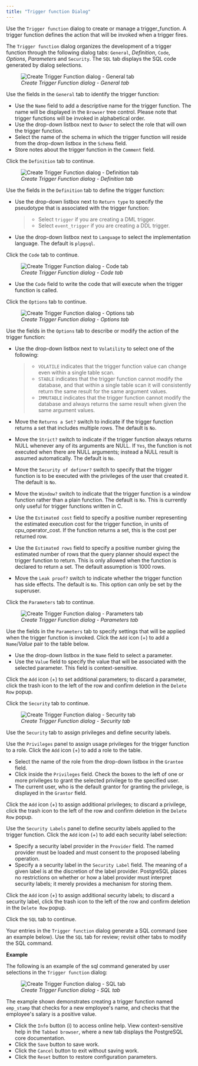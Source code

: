 ```yaml
---
title: "Trigger function Dialog"
---
```


<div id="trigger_function_dialog" class="registered_link"></div>

Use the `Trigger function` dialog to create or manage a trigger_function. A trigger function defines the action that will be invoked when a trigger fires.

The `Trigger function` dialog organizes the development of a trigger function through the following dialog tabs: `General`, *Definition*, `Code`, *Options*, *Parameters* and `Security`. The `SQL` tab displays the SQL code generated by dialog selections.

<figure><img src="../../images/trigger_function_general.png" class="align-center" alt="Create Trigger Function dialog - General tab" /><figcaption aria-hidden="true"><em>Create Trigger Function dialog - General tab</em></figcaption></figure>

Use the fields in the `General` tab to identify the trigger function:

-   Use the `Name` field to add a descriptive name for the trigger function. The name will be displayed in the `Browser` tree control. Please note that trigger functions will be invoked in alphabetical order.
-   Use the drop-down listbox next to `Owner` to select the role that will own the trigger function.
-   Select the name of the schema in which the trigger function will reside from the drop-down listbox in the `Schema` field.
-   Store notes about the trigger function in the `Comment` field.

Click the `Definition` tab to continue.

<figure><img src="../../images/trigger_function_definition.png" class="align-center" alt="Create Trigger Function dialog - Definition tab" /><figcaption aria-hidden="true"><em>Create Trigger Function dialog - Definition tab</em></figcaption></figure>

Use the fields in the `Definition` tab to define the trigger function:

-   Use the drop-down listbox next to `Return type` to specify the pseudotype that is associated with the trigger function:

    > -   Select `trigger` if you are creating a DML trigger.
    > -   Select `event_trigger` if you are creating a DDL trigger.

-   Use the drop-down listbox next to `Language` to select the implementation language. The default is `plpgsql`.

Click the `Code` tab to continue.

<figure><img src="../../images/trigger_function_code.png" class="align-center" alt="Create Trigger Function dialog - Code tab" /><figcaption aria-hidden="true"><em>Create Trigger Function dialog - Code tab</em></figcaption></figure>

-   Use the `Code` field to write the code that will execute when the trigger function is called.

Click the `Options` tab to continue.

<figure><img src="../../images/trigger_function_options.png" class="align-center" alt="Create Trigger Function dialog - Options tab" /><figcaption aria-hidden="true"><em>Create Trigger Function dialog - Options tab</em></figcaption></figure>

Use the fields in the `Options` tab to describe or modify the action of the trigger function:

-   Use the drop-down listbox next to `Volatility` to select one of the following:

    > -   `VOLATILE` indicates that the trigger function value can change even within a single table scan.
    > -   `STABLE` indicates that the trigger function cannot modify the database, and that within a single table scan it will consistently return the same result for the same argument values.
    > -   `IMMUTABLE` indicates that the trigger function cannot modify the database and always returns the same result when given the same argument values.

-   Move the `Returns a Set?` switch to indicate if the trigger function returns a set that includes multiple rows. The default is `No`.

-   Move the `Strict?` switch to indicate if the trigger function always returns NULL whenever any of its arguments are NULL. If `Yes`, the function is not executed when there are NULL arguments; instead a NULL result is assumed automatically. The default is `No`.

-   Move the `Security of definer?` switch to specify that the trigger function is to be executed with the privileges of the user that created it. The default is `No`.

-   Move the `Window?` switch to indicate that the trigger function is a window function rather than a plain function. The default is `No`. This is currently only useful for trigger functions written in C.

-   Use the `Estimated cost` field to specify a positive number representing the estimated execution cost for the trigger function, in units of cpu_operator_cost. If the function returns a set, this is the cost per returned row.

-   Use the `Estimated rows` field to specify a positive number giving the estimated number of rows that the query planner should expect the trigger function to return. This is only allowed when the function is declared to return a set. The default assumption is 1000 rows.

-   Move the `Leak proof?` switch to indicate whether the trigger function has side effects. The default is `No`. This option can only be set by the superuser.

Click the `Parameters` tab to continue.

<figure><img src="../../images/trigger_function_parameters.png" class="align-center" alt="Create Trigger Function dialog - Parameters tab" /><figcaption aria-hidden="true"><em>Create Trigger Function dialog - Parameters tab</em></figcaption></figure>

Use the fields in the `Parameters` tab to specify settings that will be applied when the trigger function is invoked. Click the `Add` icon (+) to add a `Name`/*Value* pair to the table below.

-   Use the drop-down listbox in the `Name` field to select a parameter.
-   Use the `Value` field to specify the value that will be associated with the selected parameter. This field is context-sensitive.

Click the `Add` icon (+) to set additional parameters; to discard a parameter, click the trash icon to the left of the row and confirm deletion in the `Delete Row` popup.

Click the `Security` tab to continue.

<figure><img src="../../images/trigger_function_security.png" class="align-center" alt="Create Trigger Function dialog - Security tab" /><figcaption aria-hidden="true"><em>Create Trigger Function dialog - Security tab</em></figcaption></figure>

Use the `Security` tab to assign privileges and define security labels.

Use the `Privileges` panel to assign usage privileges for the trigger function to a role. Click the `Add` icon (+) to add a role to the table.

-   Select the name of the role from the drop-down listbox in the `Grantee` field.
-   Click inside the `Privileges` field. Check the boxes to the left of one or more privileges to grant the selected privilege to the specified user.
-   The current user, who is the default grantor for granting the privilege, is displayed in the `Grantor` field.

Click the `Add` icon (+) to assign additional privileges; to discard a privilege, click the trash icon to the left of the row and confirm deletion in the `Delete Row` popup.

Use the `Security Labels` panel to define security labels applied to the trigger function. Click the `Add` icon (+) to add each security label selection:

-   Specify a security label provider in the `Provider` field. The named provider must be loaded and must consent to the proposed labeling operation.
-   Specify a a security label in the `Security Label` field. The meaning of a given label is at the discretion of the label provider. PostgreSQL places no restrictions on whether or how a label provider must interpret security labels; it merely provides a mechanism for storing them.

Click the `Add` icon (+) to assign additional security labels; to discard a security label, click the trash icon to the left of the row and confirm deletion in the `Delete Row` popup.

Click the `SQL` tab to continue.

Your entries in the `Trigger function` dialog generate a SQL command (see an example below). Use the `SQL` tab for review; revisit other tabs to modify the SQL command.

**Example**

The following is an example of the sql command generated by user selections in the `Trigger function` dialog:

<figure><img src="../../images/trigger_function_sql.png" class="align-center" alt="Create Trigger Function dialog - SQL tab" /><figcaption aria-hidden="true"><em>Create Trigger Function dialog - SQL tab</em></figcaption></figure>

The example shown demonstrates creating a trigger function named `emp_stamp` that checks for a new employee's name, and checks that the employee's salary is a positive value.

-   Click the `Info` button (i) to access online help. View context-sensitive help in the `Tabbed browser`, where a new tab displays the PostgreSQL core documentation.
-   Click the `Save` button to save work.
-   Click the `Cancel` button to exit without saving work.
-   Click the `Reset` button to restore configuration parameters.
